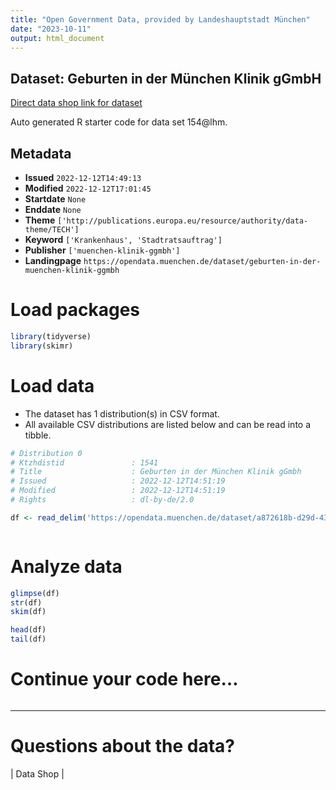 ```yaml
---
title: "Open Government Data, provided by Landeshauptstadt München"
date: "2023-10-11"
output: html_document
---
```


## Dataset: Geburten in der München Klinik gGmbH

[Direct data shop link for dataset](https://opendata.muenchen.de/dataset/geburten-in-der-muenchen-klinik-ggmbh)

Auto generated R starter code for data set 154@lhm.

## Metadata

- **Issued** `2022-12-12T14:49:13`
- **Modified** `2022-12-12T17:01:45`
- **Startdate** `None`
- **Enddate** `None`
- **Theme** `['http://publications.europa.eu/resource/authority/data-theme/TECH']`
- **Keyword** `['Krankenhaus', 'Stadtratsauftrag']`
- **Publisher** `['muenchen-klinik-ggmbh']`
- **Landingpage** `https://opendata.muenchen.de/dataset/geburten-in-der-muenchen-klinik-ggmbh`


# Load packages

```r

library(tidyverse)
library(skimr)

```

# Load data

-   The dataset has 1 distribution(s) in CSV format.
-   All available CSV distributions are listed below and can be read into a tibble.

```r

# Distribution 0
# Ktzhdistid               : 1541
# Title                    : Geburten in der München Klinik gGmbh
# Issued                   : 2022-12-12T14:51:19
# Modified                 : 2022-12-12T14:51:19
# Rights                   : dl-by-de/2.0

df <- read_delim('https://opendata.muenchen.de/dataset/a872618b-d29d-43f8-ae79-cb27ca8b9f23/resource/0a8a0026-c95a-40dc-bfb6-83c2011a2439/download/open-data-munchen-klinik_geburten_bearbeitet.csv')



```

# Analyze data

```r

glimpse(df)
str(df)
skim(df)

head(df)
tail(df)

```

# Continue your code here...

```r

```

------------------------------------------------------------------------

# Questions about the data?

 | Data Shop | 
